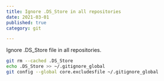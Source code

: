 ```yaml
---
title: Ignore .DS_Store in all repositories
date: 2021-03-01
published: true
category: git

---
```


Ignore .DS_Store file in all repositories.

```bash
git rm --cached .DS_Store
echo .DS_Store >> ~/.gitignore_global
git config --global core.excludesfile ~/.gitignore_global
```